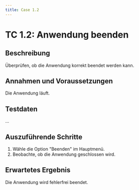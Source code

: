 ```yaml
---
title: Case 1.2
---
```




# TC 1.2: Anwendung beenden

## Beschreibung
Überprüfen, ob die Anwendung korrekt beendet werden kann.

## Annahmen und Voraussetzungen
Die Anwendung läuft.

## Testdaten
...

## Auszuführende Schritte
1. Wähle die Option "Beenden" im Hauptmenü.
2. Beobachte, ob die Anwendung geschlossen wird.

## Erwartetes Ergebnis
Die Anwendung wird fehlerfrei beendet.